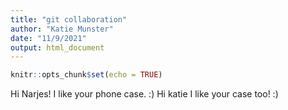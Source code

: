 ```yaml
---
title: "git collaboration"
author: "Katie Munster"
date: "11/9/2021"
output: html_document
---
```


```r
knitr::opts_chunk$set(echo = TRUE)
```

Hi Narjes! I like your phone case. :)
Hi katie I like your case too! :)